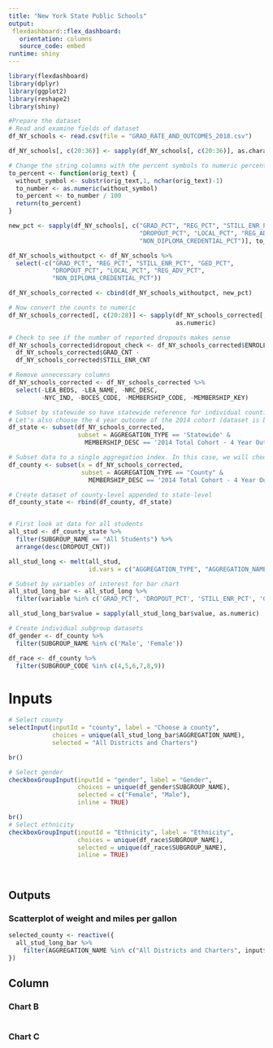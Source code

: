 ```yaml
---
title: "New York State Public Schools"
output: 
 flexdashboard::flex_dashboard:
   orientation: columns
   source_code: embed
runtime: shiny
---
```


```r
library(flexdashboard)
library(dplyr)
library(ggplot2)
library(reshape2)
library(shiny)

```

```r
#Prepare the dataset
# Read and examine fields of dataset
df_NY_schools <- read.csv(file = "GRAD_RATE_AND_OUTCOMES_2018.csv")

df_NY_schools[, c(20:36)] <- sapply(df_NY_schools[, c(20:36)], as.character)

# Change the string columns with the percent symbols to numeric percentages
to_percent <- function(orig_text) {
  without_symbol <- substr(orig_text,1, nchar(orig_text)-1)
  to_number <- as.numeric(without_symbol)
  to_percent <- to_number / 100
  return(to_percent)
}

new_pct <- sapply(df_NY_schools[, c("GRAD_PCT", "REG_PCT", "STILL_ENR_PCT", "GED_PCT",
                                    "DROPOUT_PCT", "LOCAL_PCT", "REG_ADV_PCT",
                                    "NON_DIPLOMA_CREDENTIAL_PCT")], to_percent)

df_NY_schools_withoutpct <- df_NY_schools %>% 
  select(-c("GRAD_PCT", "REG_PCT", "STILL_ENR_PCT", "GED_PCT",
            "DROPOUT_PCT", "LOCAL_PCT", "REG_ADV_PCT",
            "NON_DIPLOMA_CREDENTIAL_PCT"))

df_NY_schools_corrected <- cbind(df_NY_schools_withoutpct, new_pct)

# Now convert the counts to numeric
df_NY_schools_corrected[, c(20:28)] <- sapply(df_NY_schools_corrected[, c(20:28)],
                                              as.numeric)

# Check to see if the number of reported dropouts makes sense
df_NY_schools_corrected$dropout_check <- df_NY_schools_corrected$ENROLL_CNT - 
  df_NY_schools_corrected$GRAD_CNT -
  df_NY_schools_corrected$STILL_ENR_CNT

# Remove unnecessary columns
df_NY_schools_corrected <- df_NY_schools_corrected %>% 
  select(-LEA_BEDS, -LEA_NAME, -NRC_DESC,
         -NYC_IND, -BOCES_CODE, -MEMBERSHIP_CODE, -MEMBERSHIP_KEY)

# Subset by statewide so have statewide reference for individual counties
# Let's also choose the 4 year outcome of the 2014 cohort (dataset is backwards looking)
df_state <- subset(df_NY_schools_corrected,
                   subset = AGGREGATION_TYPE == 'Statewide' &
                     MEMBERSHIP_DESC == '2014 Total Cohort - 4 Year Outcome - August 2018')

# Subset data to a single aggregation index. In this case, we will choose county
df_county <- subset(x = df_NY_schools_corrected,
                    subset = AGGREGATION_TYPE == "County" &
                      MEMBERSHIP_DESC == '2014 Total Cohort - 4 Year Outcome - August 2018')

# Create dataset of county-level appended to state-level
df_county_state <- rbind(df_county, df_state)


# First look at data for all students
all_stud <- df_county_state %>% 
  filter(SUBGROUP_NAME == "All Students") %>% 
  arrange(desc(DROPOUT_CNT))

all_stud_long <- melt(all_stud,
                      id.vars = c("AGGREGATION_TYPE", "AGGREGATION_NAME", "AGGREGATION_CODE"))

# Subset by variables of interest for bar chart
all_stud_long_bar <- all_stud_long %>% 
  filter(variable %in% c('GRAD_PCT', 'DROPOUT_PCT', 'STILL_ENR_PCT', 'GED_PCT'))

all_stud_long_bar$value = sapply(all_stud_long_bar$value, as.numeric)

# Create individual subgroup datasets
df_gender <- df_county %>% 
  filter(SUBGROUP_NAME %in% c('Male', 'Female'))

df_race <- df_county %>% 
  filter(SUBGROUP_CODE %in% c(4,5,6,7,8,9))

```


Inputs {.sidebar}
=====================================
```r

# Select county
selectInput(inputId = "county", label = "Choose a county",
            choices = unique(all_stud_long_bar$AGGREGATION_NAME),
            selected = "All Districts and Charters")

br()

# Select gender
checkboxGroupInput(inputId = "gender", label = "Gender", 
                   choices = unique(df_gender$SUBGROUP_NAME),
                   selected = c("Female", "Male"),
                   inline = TRUE)

br()
# Select ethnicity
checkboxGroupInput(inputId = "Ethnicity", label = "Ethnicity", 
                   choices = unique(df_race$SUBGROUP_NAME),
                   selected = unique(df_race$SUBGROUP_NAME),
                   inline = TRUE)

    
```



Outputs
-----------------------------------------------------------------------

### Scatterplot of weight and miles per gallon

```r
selected_county <- reactive({
  all_stud_long_bar %>%  
    filter(AGGREGATION_NAME %in% c("All Districts and Charters", input$county)) 
})

```

Column {data-width=350}
-----------------------------------------------------------------------

### Chart B

```r

```

### Chart C

```r

```

